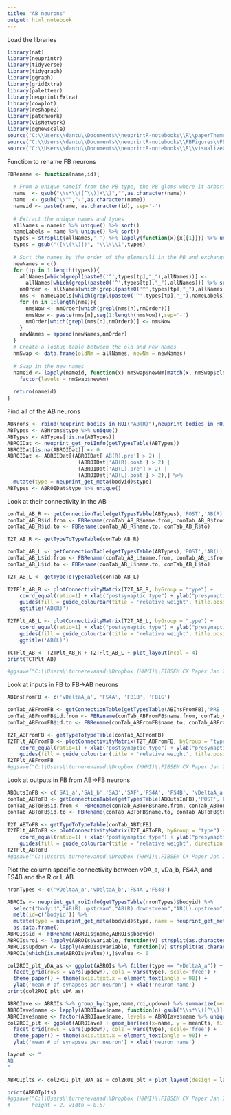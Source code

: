 ```yaml
---
title: "AB neurons"
output: html_notebook
---
```

Load the libraries
```r
library(nat)
library(neuprintr)
library(tidyverse)
library(tidygraph)
library(ggraph)
library(gridExtra)
library(paletteer)
library(neuprintrExtra)
library(cowplot)
library(reshape2)
library(patchwork)
library(visNetwork)
library(ggnewscale)
source("C:\\Users\\dantu\\Documents\\neuprintR-notebooks\\R\\paperTheme.R")
source("C:\\Users\\dantu\\Documents\\neuprintR-notebooks\\FBFigures\\FBNetworkVisUtils.R")
source("C:\\Users\\dantu\\Documents\\neuprintR-notebooks\\R\\visualizeConnectivityTables.R")
```

Function to rename FB neurons
```r
FBRename <- function(name,id){
  
  # From a unique nameif from the PB type, the PB gloms where it arborizes, and the bodyid
  name  <- gsub("\\s*\\([^\\)]+\\)","",as.character(name))
  name  <- gsub("\\^","-",as.character(name))
  nameid <- paste(name, as.character(id), sep='-')
  
  # Extract the unique names and types
  allNames = nameid %>% unique() %>% sort()
  nameLabels = name %>% unique() %>% sort()
  types = strsplit(allNames,'_') %>% lapply(function(x){x[[1]]}) %>% unique() %>% unlist()
  types = gsub("([\\(\\)])", "\\\\\\1",types)
  
  # Sort the names by the order of the glomeruli in the PB and exchange the bodyid for a number
  newNames = c()
  for (tp in 1:length(types)){
    allNames[which(grepl(paste0('^',types[tp],"_"),allNames))] <- 
      allNames[which(grepl(paste0('^',types[tp],"_"),allNames))] %>% sort()
    nmOrder <- allNames[which(grepl(paste0('^',types[tp],"_"),allNames))] %>% sort()
    nms <- nameLabels[which(grepl(paste0('^',types[tp],"_"),nameLabels))]
    for (n in 1:length(nms)){
      nmsNow <- nmOrder[which(grepl(nms[n],nmOrder))]
      nmsNow <- paste(nms[n],seq(1:length(nmsNow)),sep='-')
      nmOrder[which(grepl(nms[n],nmOrder))] <- nmsNow
    }
    newNames = append(newNames,nmOrder)
  }
  # Create a lookup table between the old and new names
  nmSwap <- data.frame(oldNm = allNames, newNm = newNames)
  
  # Swap in the new names
  nameid <- lapply(nameid, function(x) nmSwap$newNm[match(x, nmSwap$oldNm)]) %>%
    factor(levels = nmSwap$newNm)
  
  return(nameid)
}
```

Find all of the AB neurons
```r
ABNrons <- rbind(neuprint_bodies_in_ROI("AB(R)"),neuprint_bodies_in_ROI("AB(L)")) %>% mutate(type = neuprint_get_meta(bodyid)$type)
ABTypes <- ABNrons$type %>% unique()
ABTypes <- ABTypes[!is.na(ABTypes)]
ABROIDat <- neuprint_get_roiInfo(getTypesTable(ABTypes))
ABROIDat[is.na(ABROIDat)] <- 0
ABROIDat <- ABROIDat[(ABROIDat['AB(R).pre'] > 2) |
                       (ABROIDat['AB(R).post'] > 2) |
                       (ABROIDat['AB(L).pre'] > 2) |
                       (ABROIDat['AB(L).post'] > 2),] %>% 
  mutate(type = neuprint_get_meta(bodyid)$type)
ABTypes <- ABROIDat$type %>% unique()
```

Look at their connectivity in the AB
```r
conTab_AB_R <- getConnectionTable(getTypesTable(ABTypes),'POST','AB(R)') %>% filter(type.to %in% ABTypes)
conTab_AB_R$id.from <- FBRename(conTab_AB_R$name.from, conTab_AB_R$from)
conTab_AB_R$id.to <- FBRename(conTab_AB_R$name.to, conTab_AB_R$to)

T2T_AB_R <- getTypeToTypeTable(conTab_AB_R)

conTab_AB_L <- getConnectionTable(getTypesTable(ABTypes),'POST','AB(L)') %>% filter(type.to %in% ABTypes)
conTab_AB_L$id.from <- FBRename(conTab_AB_L$name.from, conTab_AB_L$from)
conTab_AB_L$id.to <- FBRename(conTab_AB_L$name.to, conTab_AB_L$to)

T2T_AB_L <- getTypeToTypeTable(conTab_AB_L)
```
```r
T2TPlt_AB_R <- plotConnectivityMatrix(T2T_AB_R, byGroup = "type") + 
    coord_equal(ratio=1) + xlab("postsynaptic type") + ylab("presynaptic type") + theme_paper() + theme(axis.text.x = element_text(angle=90)) +
    guides(fill = guide_colourbar(title = 'relative weight', title.position = 'left', title.theme = element_text(angle = 90), barwidth = 0.5, title.hjust = 0.5)) +
    ggtitle('AB(R)')

T2TPlt_AB_L <- plotConnectivityMatrix(T2T_AB_L, byGroup = "type") + 
    coord_equal(ratio=1) + xlab("postsynaptic type") + ylab("presynaptic type") + theme_paper() + theme(axis.text.x = element_text(angle=90)) +
    guides(fill = guide_colourbar(title = 'relative weight', title.position = 'left', title.theme = element_text(angle = 90), barwidth = 0.5, title.hjust = 0.5)) +
    ggtitle('AB(L)')

TCTPlt_AB <- T2TPlt_AB_R + T2TPlt_AB_L + plot_layout(ncol = 4)
print(TCTPlt_AB)

#ggsave("C:\\Users\\turnerevansd\\Dropbox (HHMI)\\FIBSEM CX Paper Jan 2020\\Figures\\FirstDraftFigs\\FB\\FIGURE_AB\\TypeToType-AB.pdf",TCTPlt_AB)
```

Look at inputs in FB to FB->AB neurons
```r
ABInsFromFB <- c('vDeltaA_a', 'FS4A', 'FB1B', 'FB1G')

conTab_ABFromFB <- getConnectionTable(getTypesTable(ABInsFromFB),'PRE','FB')
conTab_ABFromFB$id.from <- FBRename(conTab_ABFromFB$name.from, conTab_ABFromFB$from)
conTab_ABFromFB$id.to <- FBRename(conTab_ABFromFB$name.to, conTab_ABFromFB$to)
```
```r
T2T_ABFromFB <- getTypeToTypeTable(conTab_ABFromFB)
T2TPlt_ABFromFB <- plotConnectivityMatrix(T2T_ABFromFB, byGroup = "type") + 
    coord_equal(ratio=1) + xlab("postsynaptic type") + ylab("presynaptic type") + theme_paper() + theme(axis.text.x = element_text(angle=90, hjust=1,vjust=0)) +
    guides(fill = guide_colourbar(title = 'relative weight', title.position = 'left', title.theme = element_text(angle = 90), barwidth = 0.5, title.hjust = 0.5))
T2TPlt_ABFromFB
#ggsave("C:\\Users\\turnerevansd\\Dropbox (HHMI)\\FIBSEM CX Paper Jan 2020\\Figures\\FirstDraftFigs\\FB\\FIGURE_AB\\TypeToType-ABFromFB.pdf",T2TPlt_ABFromFB)
```

Look at outputs in FB from AB->FB neurons
```r
ABOutsInFB <- c('SA1_a','SA1_b','SA3','SAF','FS4A', 'FS4B', 'vDeltaA_a', 'vDeltaA_b')
conTab_ABToFB <- getConnectionTable(getTypesTable(ABOutsInFB),'POST','FB')
conTab_ABToFB$id.from <- FBRename(conTab_ABToFB$name.from, conTab_ABToFB$from)
conTab_ABToFB$id.to <- FBRename(conTab_ABToFB$name.to, conTab_ABToFB$to)
```

```r
T2T_ABToFB <- getTypeToTypeTable(conTab_ABToFB)
T2TPlt_ABToFB <- plotConnectivityMatrix(T2T_ABToFB, byGroup = "type") + 
    coord_equal(ratio=1) + xlab("postsynaptic type") + ylab("presynaptic type") + theme_paper() + theme(axis.text.x = element_text(angle=90, hjust=1,vjust=0)) +
    guides(fill = guide_colourbar(title = 'relative weight', direction = 'horizontal', title.position = 'top', barheight = 0.5))
T2TPlt_ABToFB
#ggsave("C:\\Users\\turnerevansd\\Dropbox (HHMI)\\FIBSEM CX Paper Jan 2020\\Figures\\FirstDraftFigs\\FB\\FIGURE_AB\\TypeToType-ABToFB.pdf",T2TPlt_ABToFB)
```

Plot the column specific connectivity between vDA_a, vDa_b, FS4A, and FS4B and the R or L AB
```r
nronTypes <- c('vDeltaA_a','vDeltaA_b','FS4A','FS4B')

ABROIs <- neuprint_get_roiInfo(getTypesTable(nronTypes)$bodyid) %>% 
  select("bodyid","AB(R).upstream","AB(R).downstream","AB(L).upstream","AB(L).downstream") %>%
  melt(id=c('bodyid')) %>%
  mutate(type = neuprint_get_meta(bodyid)$type, name = neuprint_get_meta(bodyid)$name) %>%
  as.data.frame()
ABROIs$id <- FBRename(ABROIs$name,ABROIs$bodyid)
ABROIs$roi <- lapply(ABROIs$variable, function(v) strsplit(as.character(v),'.',fixed=TRUE)[[1]][1]) %>% unlist()
ABROIs$updown <- lapply(ABROIs$variable, function(v) strsplit(as.character(v),'.',fixed=TRUE)[[1]][2]) %>% unlist()
ABROIs[which(is.na(ABROIs$value)),]$value <- 0
```
```r
col2ROI_plt_vDA_as <- ggplot(ABROIs %>% filter(type == "vDeltaA_a")) + geom_bar(aes(x=id, y = value, fill=roi),stat='identity') +
  facet_grid(rows = vars(updown), cols = vars(type), scale='free') + 
  theme_paper() + theme(axis.text.x = element_text(angle = 90)) + 
  ylab('mean # of synapses per neuron') + xlab('neuron name')
print(col2ROI_plt_vDA_as)
```
```r
ABROIave <- ABROIs %>% group_by(type,name,roi,updown) %>% summarize(meanCts = mean(value))
ABROIave$name <- lapply(ABROIave$name, function(n) gsub("\\s*\\([^\\)]+\\)","",n)) %>% unlist()
ABROIave$name <- factor(ABROIave$name, levels = ABROIave$name %>% unique() %>% sort())
col2ROI_plt <- ggplot(ABROIave) + geom_bar(aes(x=name, y = meanCts, fill=roi),stat='identity') +
  facet_grid(rows = vars(updown), cols = vars(type), scale='free') + 
  theme_paper() + theme(axis.text.x = element_text(angle = 90)) + 
  ylab('mean # of synapses per neuron') + xlab('neuron name')
```

```r
layout <- "
AB
"

ABROIplts <- col2ROI_plt_vDA_as + col2ROI_plt + plot_layout(design = layout)

print(ABROIplts)
#ggsave("C:\\Users\\turnerevansd\\Dropbox (HHMI)\\FIBSEM CX Paper Jan 2020\\Figures\\FirstDraftFigs\\FB\\FIGURE_AB\\columnToROIMap.pdf",ABROIplts,
#       height = 2, width = 8.5)
```

